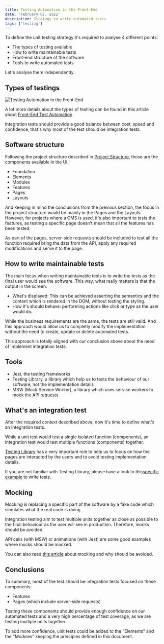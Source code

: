 ```yaml
---
title: Testing Automation in the Front-End
date: 'February 07, 2022'
description: Strategy to write automated tests
tags: ['testing']
---
```


To define the unit testing strategy it's required to analyse 4 different points:

- The types of testing available
- How to write maintainable tests
- Front-end structure of the software
- Tools to write automated tests

Let's analyse them independently.

## Types of testings

![Testing Automation in the Front-End](./testing-automation-in-the-front-end.png)

A lot more details about the types of testing can be found in this article about [Front-End Test Automation](https://medium.com/valtech-ch/frontend-test-automation-639bc2ad79ef).

Integration tests should provide a good balance between cost, speed and confidence, that's why most of the test should be integration tests.

## Software structure

Following the project structure described in [Project Structure](../project-structure/project-structure.mdx), those are the components available in the UI:

- Foundation
- Elements
- Modules
- Features
- Pages
- Layouts

And keeping in mind the conclusions from the previous section, the focus in the project structure would be mainly in the Pages and the Layouts. However, for projects where a CMS is used, it's also important to tests the features, as testing a specific page doesn't mean that all the features has been tested.

As part of the pages, server-side requests should be included to test all the function required bring the data from the API, apply any required modifications and serve it to the page.

## How to write maintainable tests

The main focus when writing maintainable tests is to write the tests as the final user would see the software. This way, what really matters is that the output in the screen:

- What's displayed: This can be achieved asserting the semantics and the content which is rendered in the DOM, without testing the styling.
- How it's should behave: performing actions like click or type as the user would do.

While the business requirements are the same, the tests are still valid. And this approach would allow us to completly modify the implementation without the need to create, update or delete automated tests.

This approach is totally aligned with our conclusion above about the need of implement integration tests.

## Tools

- Jest, the testing frameworks
- Testing Library, a library which help us to tests the behaviour of our software, not the implementation details
- MSW (Mock Service Worker), a library which uses service workers to mock the API requests

## What's an integration test

After the required context described above, now it's time to define what's an integration tests.

While a unit test would test a single isolated function (components), an integration test would test multiple functions (components) together.

[Testing Library](https://testing-library.com/docs/#what-you-should-avoid-with-testing-library) has a very important role to help us to focus on how the pages are interacted by the users and to avoid testing implementation details.

If you are not familiar with Testing Library, please have a look to this[specific example](https://testing-library.com/docs/react-testing-library/example-intro) to write tests.

## Mocking

Mocking is replacing a specific part of the software by a fake code which simulates what the real code is doing.

Integration testing aim to test multiple units together as close as possible to the final behaviour as the user will see in production. Therefore, mocks should be avoided.

API calls (with MSW) or animations (with Jest) are some good examples where mocks should be mocked.

You can also read [this article](https://kentcdodds.com/blog/the-merits-of-mocking) about mocking and why should be avoided.

## Conclusions

To summary, most of the test should be integration tests focused on those components:

- Features
- Pages (which include server-side requests)

Testing these components should provide enough confidence on our automated tests and a very high percentage of test coverage, as we are testing multiple units together.

To add more confidence, unit tests could be added to the "Elements" and the "Modules" keeping the principles defined in this document.
